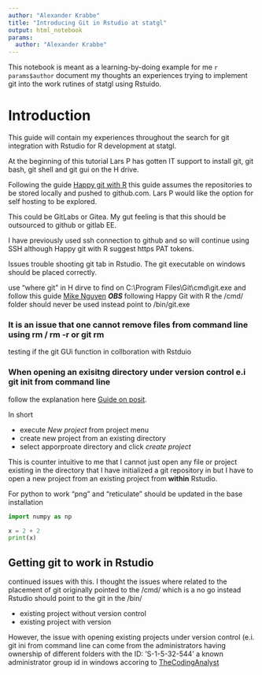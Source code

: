```yaml
---
author: "Alexander Krabbe"
title: "Introducing Git in Rstudio at statgl"
output: html_notebook
params: 
  author: "Alexander Krabbe"
---
```


This notebook is meant as a learning-by-doing example for me `r params$author`
document my thoughts an experiences trying to implement git into the work 
rutines of statgl using Rstuido. 

# Introduction

This guide will contain my experiences throughout the search for git integration
with Rstudio for R development at statgl.
 
At the beginning of this tutorial Lars P has gotten IT support to install git,
git bash, git shell and git gui on the H drive.
 
Following the guide [Happy git with R](http://www.happygitwithr.com) this guide
assumes the repositories to be stored locally and pushed to github.com. 
Lars P would like the option for self hosting to be explored. 

This could be GitLabs or Gitea. My gut feeling is that this should be outsourced to github or gitlab EE. 


 
I have previously used ssh connection to github and so will continue using SSH although Happy git with R suggest https PAT tokens.


Issues trouble shooting git tab in Rstudio. The git executable on windows should be placed correctly.

use "where git" in H dirve to find on C:\\Program Files\\Git\\cmd\\git.exe and follow this guide [Mike Nguyen](https://mikenguyen.netlify.app/post/missing-git-tab-in-rstudio-on-windows-computer/) ***OBS*** following Happy Git with R the /cmd/ folder should never be used instead point to /bin/git.exe



### It is an issue that one cannot remove files from command line using rm / rm -r or git rm 

testing if the git GUi function in collboration with Rstduio

### When opening an exisitng directory under version control e.i git init from command line

follow the explanation here [Guide on posit](https://support.posit.co/hc/en-us/articles/200532077).

In short

 * execute *New project* from project menu
 * create new project from an existing directory
 * select apporproate directory and click *create project*


This is counter intuitive to me that I cannot just open any file or project
existing in the directory that I have initialized a git repository in but I have
to open a new project from an existing project from **within** Rstudio.


For python to work "png" and "reticulate" should be updated in the base installation 
```python
import numpy as np

x = 2 + 2
print(x)
```


## Getting git to work in Rstudio
continued issues with this. I thought the issues where related to the placement of git originally pointed to the /cmd/ which is a no go instead Rstudio should point to the git in the /bin/

 * existing project without version control
 * existing project with version
 
However, the issue with opening existing projects under version control (e.i. git ini from command line can come from the administrators having ownership of different folders with the ID: 'S-1-5-32-544' a known administrator group id in windows accoring to [TheCodingAnalyst](https://medium.com/@thecodinganalyst/git-detect-dubious-ownership-in-repository-e7f33037a8f)

